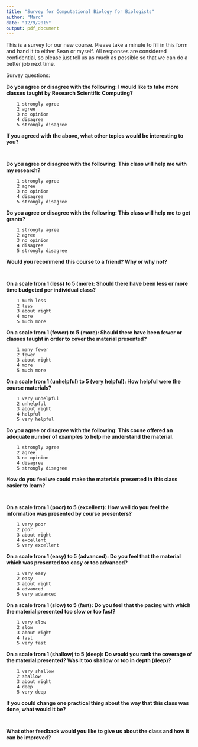 ```yaml
---
title: "Survey for Computational Biology for Biologists"
author: "Marc"
date: "12/9/2015"
output: pdf_document
---
```


This is a survey for our new course.  Please take a minute to fill in this form and hand it to either Sean or myself.  All responses are considered confidential, so please just tell us as much as possible so that we can do a better job next time.


Survey questions:



**Do you agree or disagree with the following: I would like to take more classes taught by Research Scientific Computing?**

        1 strongly agree
        2 agree
        3 no opinion
        4 disagree
        5 strongly disagree

**If you agreed with the above, what other topics would be interesting to you?**
```


```

**Do you agree or disagree with the following: This class will help me with my research?** 

        1 strongly agree
        2 agree
        3 no opinion
        4 disagree
        5 strongly disagree


**Do you agree or disagree with the following: This class will help me to get grants?** 

        1 strongly agree
        2 agree
        3 no opinion
        4 disagree
        5 strongly disagree


**Would you recommend this course to a friend?  Why or why not?** 
```


```

**On a scale from 1 (less) to 5 (more): Should there have been less or more time budgeted per individual class?** 

        1 much less
        2 less
        3 about right
        4 more
        5 much more

**On a scale from 1 (fewer) to 5 (more): Should there have been fewer or classes taught in order to cover the material presented?** 

        1 many fewer
        2 fewer
        3 about right
        4 more
        5 much more

**On a scale from 1 (unhelpful) to 5 (very helpful): How helpful were the course materials?**

        1 very unhelpful
        2 unhelpful
        3 about right
        4 helpful
        5 very helpful

**Do you agree or disagree with the following: This couse offered an adequate number of examples to help me understand the material.** 

        1 strongly agree
        2 agree
        3 no opinion
        4 disagree
        5 strongly disagree

**How do you feel we could make the materials presented in this class easier to learn?**
```


```

**On a scale from 1 (poor) to 5 (excellent): How well do you feel the information was presented by course presenters?**

        1 very poor
        2 poor
        3 about right
        4 excellent
        5 very excellent

**On a scale from 1 (easy) to 5 (advanced): Do you feel that the material which was presented too easy or too advanced?** 

        1 very easy
        2 easy
        3 about right
        4 advanced
        5 very advanced

**On a scale from 1 (slow) to 5 (fast): Do you feel that the pacing with which the material presented too slow or too fast?**

        1 very slow
        2 slow
        3 about right
        4 fast
        5 very fast

**On a scale from 1 (shallow) to 5 (deep): Do would you rank the coverage of the material presented? Was it too shallow or too in depth (deep)?** 

        1 very shallow
        2 shallow
        3 about right
        4 deep
        5 very deep

**If you could change one practical thing about the way that this class was done, what would it be?**
```


```

**What other feedback would you like to give us about the class and how it can be improved?**
```


```

